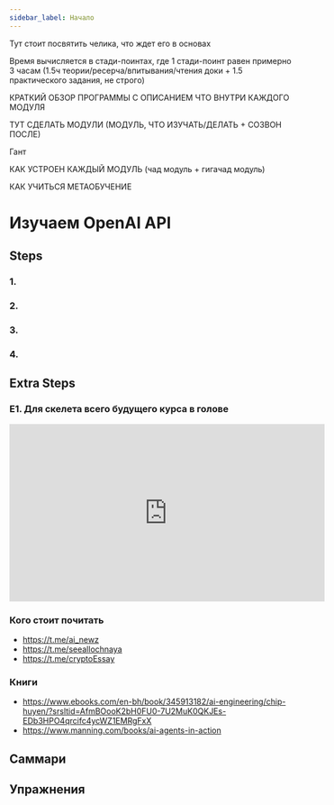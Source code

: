 ```yaml
---
sidebar_label: Начало
---
```


Тут стоит посвятить челика, что ждет его в основах

Время вычисляется в стади-поинтах, где 1 стади-поинт равен примерно 3 часам (1.5ч теории/ресерча/впитывания/чтения доки + 1.5 практического задания, не строго)

КРАТКИЙ ОБЗОР ПРОГРАММЫ С ОПИСАНИЕМ ЧТО ВНУТРИ КАЖДОГО МОДУЛЯ

ТУТ СДЕЛАТЬ МОДУЛИ (МОДУЛЬ, ЧТО ИЗУЧАТЬ/ДЕЛАТЬ + СОЗВОН ПОСЛЕ)

Гант


КАК УСТРОЕН КАЖДЫЙ МОДУЛЬ
(чад модуль + гигачад модуль)

КАК УЧИТЬСЯ
МЕТАОБУЧЕНИЕ


# Изучаем OpenAI API

## Steps

### 1.

### 2.

### 3.

### 4.

## Extra Steps

### E1. Для скелета всего будущего курса в голове
<iframe width="560" height="315" src="https://www.youtube.com/embed/qU3fmidNbJE?si=voyQvRGkOguGsvnJ" title="YouTube video player" frameborder="0" allow="accelerometer; autoplay; clipboard-write; encrypted-media; gyroscope; picture-in-picture; web-share" referrerpolicy="strict-origin-when-cross-origin" allowfullscreen></iframe>

### Кого стоит почитать

- https://t.me/ai_newz
- https://t.me/seeallochnaya
- https://t.me/cryptoEssay

### Книги

- https://www.ebooks.com/en-bh/book/345913182/ai-engineering/chip-huyen/?srsltid=AfmBOooK2bH0FU0-7U2MuK0QKJEs-EDb3HPO4qrcifc4ycWZ1EMRgFxX
- https://www.manning.com/books/ai-agents-in-action



## Саммари

## Упражнения



